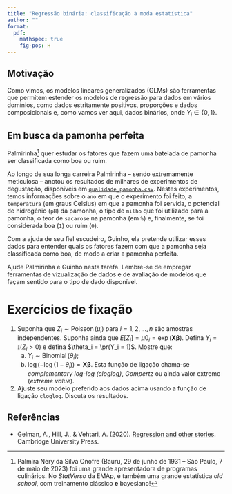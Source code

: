 ```yaml
---
title: "Regressão binária: classificação à moda estatística"
author: ""
format:
  pdf:
    mathspec: true
    fig-pos: H
---
```


::: hidden
```{=tex}
\def\pr{\operatorname{Pr}}
\def\vr{\operatorname{Var}}
\def\cv{\operatorname{Cov}}
\def\sM{\bar{X}_n}
\def\indep{\perp \!\!\! \perp}
```
:::

## Motivação

Como vimos, os modelos lineares generalizados (GLMs) são ferramentas que permitem estender os modelos de regressão para dados em vários domínios, como dados estritamente positivos, proporções e dados composicionais e, como vamos ver aqui, dados binários, onde $Y_i \in \{0, 1\}$.

## Em busca da pamonha perfeita

Palmirinha[^1] quer estudar os fatores que fazem uma batelada de pamonha ser classificada como boa ou ruim.

Ao longo de sua longa carreira Palmirinha -- sendo extremamente meticulosa -- anotou os resultados de milhares de experimentos de degustação, disponíveis em [`qualidade_pamonha.csv`](https://github.com/maxbiostat/stats_modelling/blob/master/data/qualidade_pamonha.csv).
Nestes experimentos, temos informações sobre o 
`ano` em que o experimento foi feito, a `temperatura` (em graus Celsius) em que a pamonha foi servida, o potencial de hidrogênio (`pH`) da pamonha,  o tipo de `milho` que foi utilizado para a pamonha, o teor de `sacarose` na pamonha (em `%`) e, finalmente, se foi considerada boa (`1`) ou ruim (`0`).

Com a ajuda de seu fiel escudeiro, Guinho, ela pretende utilizar esses dados para entender quais os fatores fazem com que a pamonha seja classificada como boa, de modo a criar a pamonha perfeita.

Ajude Palmirinha e Guinho nesta tarefa.
Lembre-se de empregar ferramentas de vizualização de dados e de avaliação de modelos que façam sentido para o tipo de dado disponível.

[^1]: Palmira Nery da Silva Onofre (Bauru, 29 de junho de 1931 – São Paulo, 7 de maio de 2023) foi uma grande apresentadora de programas culinários. No _StatVerso_ da EMAp, é também uma grande estatística _old school_,  com treinamento clássico **e** bayesiano!


# Exercícios de fixação

1. Suponha que $Z_i \sim \operatorname{Poisson}(\mu_i)$ para $i = 1, 2, \ldots, n$ são amostras independentes.
Suponha ainda que $E[Z_i] = \mu0_i = \exp(\boldsymbol{X}\boldsymbol{\beta})$.
Defina $Y_i = \mathbb{I}(Z_i > 0)$ e defina $\theta_i = \pr(Y_i = 1)$.
Mostre que:
   a. $Y_i \sim \operatorname{Binomial}(\theta_i)$;
   b. $\log\left(-\log(1-\theta_i)\right) = \boldsymbol{X}\boldsymbol{\beta}$.
   Esta função de ligação chama-se _complementary log-log (cloglog)_, _Gompertz_ ou ainda valor extremo (_extreme value_).
   
2. Ajuste seu modelo preferido aos dados acima usando a função de ligação `cloglog`.
Discuta os resultados.

## Referências

-   Gelman, A., Hill, J., & Vehtari, A. (2020). [Regression and other stories](https://avehtari.github.io/ROS-Examples/). Cambridge University Press.
